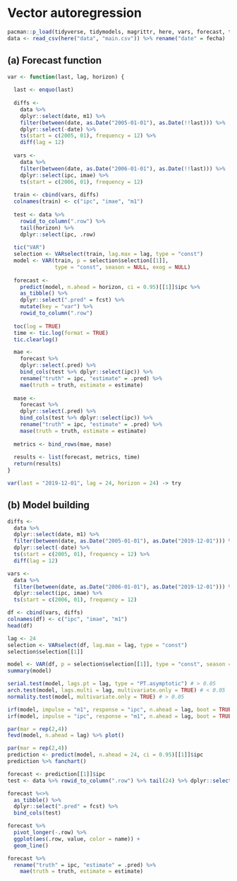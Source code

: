 # Vector autoregression

```r
pacman::p_load(tidyverse, tidymodels, magrittr, here, vars, forecast, tseries, tictoc)
data <- read_csv(here("data", "main.csv")) %>% rename("date" = fecha)
```

## (a) Forecast function

```r
var <- function(last, lag, horizon) {
  
  last <- enquo(last)
  
  diffs <- 
    data %>% 
    dplyr::select(date, m1) %>% 
    filter(between(date, as.Date("2005-01-01"), as.Date(!!last))) %>% 
    dplyr::select(-date) %>% 
    ts(start = c(2005, 01), frequency = 12) %>% 
    diff(lag = 12)
  
  vars <- 
    data %>% 
    filter(between(date, as.Date("2006-01-01"), as.Date(!!last))) %>% 
    dplyr::select(ipc, imae) %>% 
    ts(start = c(2006, 01), frequency = 12)
  
  train <- cbind(vars, diffs)
  colnames(train) <- c("ipc", "imae", "m1")
  
  test <- data %>% 
    rowid_to_column(".row") %>% 
    tail(horizon) %>% 
    dplyr::select(ipc, .row)
  
  tic("VAR")
  selection <- VARselect(train, lag.max = lag, type = "const")
  model <- VAR(train, p = selection$selection[[1]], 
               type = "const", season = NULL, exog = NULL)
  
  forecast <- 
    predict(model, n.ahead = horizon, ci = 0.95)[[1]]$ipc %>% 
    as_tibble() %>% 
    dplyr::select(".pred" = fcst) %>% 
    mutate(key = "var") %>% 
    rowid_to_column(".row")
  
  toc(log = TRUE)
  time <- tic.log(format = TRUE)
  tic.clearlog()

  mae <-
    forecast %>% 
    dplyr::select(.pred) %>% 
    bind_cols(test %>% dplyr::select(ipc)) %>% 
    rename("truth" = ipc, "estimate" = .pred) %>% 
    mae(truth = truth, estimate = estimate)
  
  mase <-
    forecast %>% 
    dplyr::select(.pred) %>% 
    bind_cols(test %>% dplyr::select(ipc)) %>% 
    rename("truth" = ipc, "estimate" = .pred) %>% 
    mase(truth = truth, estimate = estimate)
  
  metrics <- bind_rows(mae, mase)
  
  results <- list(forecast, metrics, time)
  return(results)
}
```

```r
var(last = "2019-12-01", lag = 24, horizon = 24) -> try
```

## (b) Model building

```r
diffs <- 
  data %>% 
  dplyr::select(date, m1) %>% 
  filter(between(date, as.Date("2005-01-01"), as.Date("2019-12-01"))) %>% 
  dplyr::select(-date) %>% 
  ts(start = c(2005, 01), frequency = 12) %>% 
  diff(lag = 12)
```

```r
vars <- 
  data %>% 
  filter(between(date, as.Date("2006-01-01"), as.Date("2019-12-01"))) %>% 
  dplyr::select(ipc, imae) %>% 
  ts(start = c(2006, 01), frequency = 12)

df <- cbind(vars, diffs)
colnames(df) <- c("ipc", "imae", "m1")
head(df)
```

```r
lag <- 24
selection <- VARselect(df, lag.max = lag, type = "const")
selection$selection[[1]]

model <- VAR(df, p = selection$selection[[1]], type = "const", season = NULL, exog = NULL)
summary(model)
```

```r
serial.test(model, lags.pt = lag, type = "PT.asymptotic") # > 0.05
arch.test(model, lags.multi = lag, multivariate.only = TRUE) # < 0.05
normality.test(model, multivariate.only = TRUE) # > 0.05
```

```r
irf(model, impulse = "m1", response = "ipc", n.ahead = lag, boot = TRUE) %>% plot()
irf(model, impulse = "ipc", response = "m1", n.ahead = lag, boot = TRUE) %>% plot()
```

```r
par(mar = rep(2,4))
fevd(model, n.ahead = lag) %>% plot()
```

```r
par(mar = rep(2,4))
prediction <- predict(model, n.ahead = 24, ci = 0.95)[[1]]$ipc
prediction %>% fanchart()
```

```r
forecast <- prediction[[1]]$ipc
test <- data %>% rowid_to_column(".row") %>% tail(24) %>% dplyr::select(ipc, .row)

forecast %<>% 
  as_tibble() %>% 
  dplyr::select(".pred" = fcst) %>% 
  bind_cols(test)

forecast %>% 
  pivot_longer(-.row) %>% 
  ggplot(aes(.row, value, color = name)) +
  geom_line()

forecast %>% 
  rename("truth" = ipc, "estimate" = .pred) %>% 
    mae(truth = truth, estimate = estimate)
```
